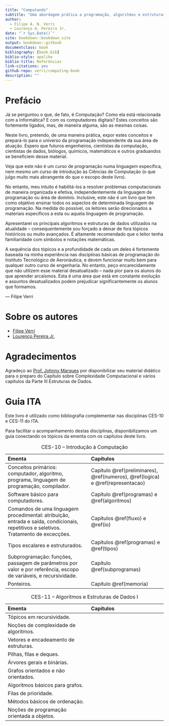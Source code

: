 ```yaml
---
title: "Computando"
subtitle: "Uma abordagem prática a programação, algoritmos e estruturas de dados"
author:
  - Filipe A. N. Verri
  - Lourenço A. Pereira Jr.
date: "`r Sys.Date()`"
site: bookdown::bookdown_site
output: bookdown::gitbook
documentclass: book
bibliography: [book.bib]
biblio-style: apalike
biblio-title: Referências
link-citations: yes
github-repo: verri/computing-book
description: ""
---
```


# Prefácio {-}

Já se perguntou o que, de fato, é Computação? Como ela está relacionada com a
Informática? E com os computadores digitais? Estes conceitos são fortemente
ligados, mas, de maneira alguma, são as mesmas coisas.

Neste livro, pretendo, de uma maneira prática, expor estes conceitos e
prepará-lo para o universo da programação independente da sua área de atuação.
Espero que futuros engenheiros, cientistas da computação, cientistas de dados,
biólogos, químicos, matemáticos e outros graduandos se beneficiem desse
material.

Veja que este não é um curso de programação numa linguagem específica, nem
mesmo um curso de introdução às Ciências de Computação (o que julgo muito mais
abrangente do que o escopo deste livro).

No entanto, meu intuito é habilitá-los a resolver problemas computacionais de
maneira organizada e efetiva, independentemente da linguagem de programação ou
área de domínio.  Inclusive, este não é um livro que tem como objetivo ensinar
todos os aspectos de determinada linguagem de programação.  Na medida do
possível, os leitores serão direcionados a materiais específicos a esta ou
aquela linguagem de programação.

Apresentarei os principais algoritmos e estruturas de dados utilizados na
atualidade -- consequentemente sou forçado a deixar de fora tópicos históricos
ou muito avançados.  É altamente recomendado que o leitor tenha familiaridade
com símbolos e notações matemáticas.

A sequência dos tópicos e a profundidade de cada um deles é fortemente baseada
na minha experiência nas disciplinas básicas de programação do Instituto
Tecnológico de Aeronáutica, e devem funcionar muito bem para qualquer outro
curso de engenharia.  No entanto, peço encarecidamente que não utilizem esse
material desatualizado -- nada pior para os alunos do que aprender arcaísmos.
Esta é uma área que está em constante evolução e assuntos desatualizados podem
prejudicar significantemente os alunos que formamos.

--- Filipe Verri

# Sobre os autores {-}

- [Filipe Verri](http://www.comp.ita.br/~verri/)
- [Lourenço Pereira Jr.](http://www.comp.ita.br/~ljr/)

# Agradecimentos {-}

Agradeço ao [Prof. Johnny Marques](http://www.comp.ita.br/~johnny/) por disponibilizar seu
material didático para o preparo do Capítulo sobre Complexidade Computacional e vários
capítulos da Parte III Estruturas de Dados.

# Guia ITA {-}

Este livro é utilizado como bibliografia complementar nas disciplinas CES-10 e CES-11 do
ITA.

Para facilitar o acompanhamento destas disciplinas, disponibilizamos um guia conectando os
tópicos da ementa com os capítulos deste livro.

Table: CES-10 -- Introdução à Computação

-----------------------------------------------------------------------------------------
Ementa                                         Capítulos
---------------------------------------------  ------------------------------------------
Conceitos primários: computador, algoritmo,    Capítulo \@ref(preliminares), \@ref(numeros),
programa, linguagem de programação,            \@ref(logica) e \@ref(representacao)
compilador.

Software básico para computadores.             Capítulo \@ref(programas) e \@ref(algoritmos)

Comandos de uma linguagem procedimental:       Capítulos \@ref(fluxo) e \@ref(io)
atribuição, entrada e saída, condicionais,
repetitivos e seletivos. Tratamento de
excecções.

Tipos escalares e estruturados.                Capítulos \@ref(programas) e \@ref(tipos)

Subprogramação: funções,                       Capítulo \@ref(subprogramas)
passagem de parâmetros por valor e
por referência, escopo de variáveis,
e recursividade.

Ponteiros.                                     Capítulo \@ref(memoria)
-----------------------------------------------------------------------------------------


Table: CES-11 -- Algoritmos e Estruturas de Dados I

-----------------------------------------------------------------------------------------
Ementa                                         Capítulos
---------------------------------------------  ------------------------------------------
Tópicos em recursividade.

Noções de complexidade de algoritmos.

Vetores e encadeamento de estruturas.

Pilhas, filas e deques.

Árvores gerais e binárias.

Grafos orientados e não orientados.

Algoritmos básicos para grafos.

Filas de prioridade.

Métodos básicos de ordenação.

Noções de programação orientada a objetos.
-----------------------------------------------------------------------------------------

<!-- vim: set spell spelllang=pt tw=90: -->
